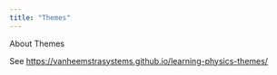 ```yaml
---
title: "Themes"
---
```


About Themes

See <https://vanheemstrasystems.github.io/learning-physics-themes/>
